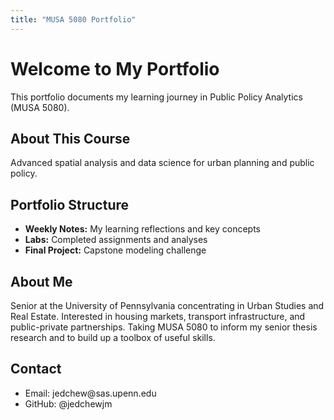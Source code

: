 ```yaml
---
title: "MUSA 5080 Portfolio"
---
```


# Welcome to My Portfolio

This portfolio documents my learning journey in Public Policy Analytics (MUSA 5080).

## About This Course
Advanced spatial analysis and data science for urban planning and public policy.

## Portfolio Structure
- **Weekly Notes:** My learning reflections and key concepts
- **Labs:** Completed assignments and analyses
- **Final Project:** Capstone modeling challenge

## About Me
Senior at the University of Pennsylvania concentrating in Urban Studies and Real Estate. Interested in housing markets, transport infrastructure, and public-private partnerships. Taking MUSA 5080 to inform my senior thesis research and to build up a toolbox of useful skills.

## Contact
- Email: jedchew@sas.upenn.edu
- GitHub: @jedchewjm
